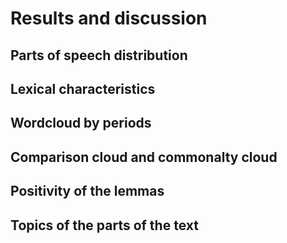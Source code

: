 # Results and discussion


## Parts of speech distribution


## Lexical characteristics

## Wordcloud by periods

## Comparison cloud and commonalty cloud

## Positivity of the lemmas

## Topics of the parts of the text
